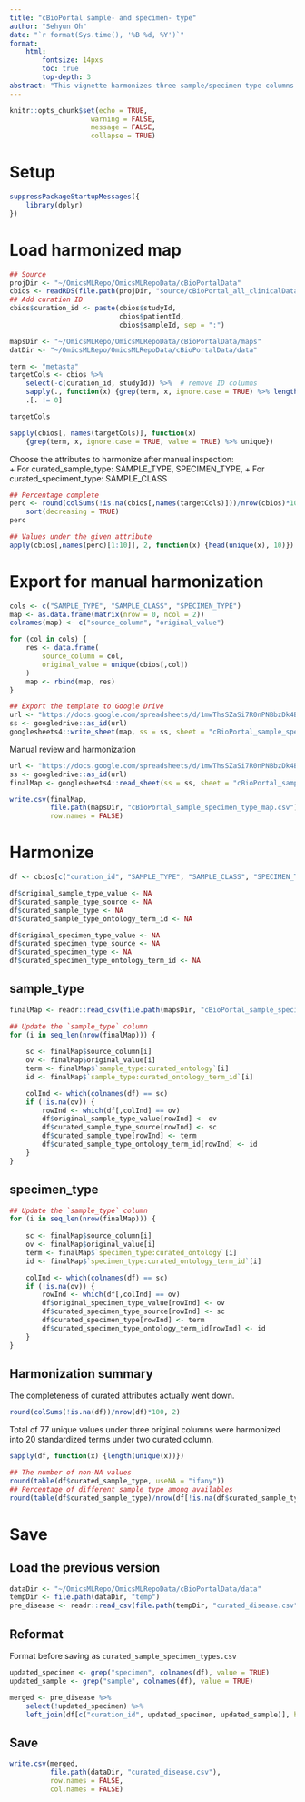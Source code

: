 ```yaml
---
title: "cBioPortal sample- and specimen- type"
author: "Sehyun Oh"
date: "`r format(Sys.time(), '%B %d, %Y')`"
format:
    html:
        fontsize: 14pxs
        toc: true
        top-depth: 3
abstract: "This vignette harmonizes three sample/specimen type columns."
---
```


```r
knitr::opts_chunk$set(echo = TRUE, 
                    warning = FALSE,
                    message = FALSE,
                    collapse = TRUE)
```

# Setup

```r
suppressPackageStartupMessages({
    library(dplyr)
})
```

# Load harmonized map

```r
## Source
projDir <- "~/OmicsMLRepo/OmicsMLRepoData/cBioPortalData"
cbios <- readRDS(file.path(projDir, "source/cBioPortal_all_clinicalData_combined_2023-05-18.rds"))
## Add curation ID
cbios$curation_id <- paste(cbios$studyId, 
                           cbios$patientId, 
                           cbios$sampleId, sep = ":")
```

```r
mapsDir <- "~/OmicsMLRepo/OmicsMLRepoData/cBioPortalData/maps"
datDir <- "~/OmicsMLRepo/OmicsMLRepoData/cBioPortalData/data"
```

```r
term <- "metasta"
targetCols <- cbios %>%
    select(-c(curation_id, studyId)) %>%  # remove ID columns
    sapply(., function(x) {grep(term, x, ignore.case = TRUE) %>% length(.)}) %>% 
    .[. != 0]

targetCols
```

```r
sapply(cbios[, names(targetCols)], function(x) 
    {grep(term, x, ignore.case = TRUE, value = TRUE) %>% unique})
```

Choose the attributes to harmonize after manual inspection:      
+ For curated_sample_type: SAMPLE_TYPE, SPECIMEN_TYPE,
+ For curated_speciment_type: SAMPLE_CLASS 

```r
## Percentage complete 
perc <- round(colSums(!is.na(cbios[,names(targetCols)]))/nrow(cbios)*100, 2) %>%
    sort(decreasing = TRUE)
perc

## Values under the given attribute
apply(cbios[,names(perc)[1:10]], 2, function(x) {head(unique(x), 10)})
```

# Export for manual harmonization
```r
cols <- c("SAMPLE_TYPE", "SAMPLE_CLASS", "SPECIMEN_TYPE")
map <- as.data.frame(matrix(nrow = 0, ncol = 2))
colnames(map) <- c("source_column", "original_value")

for (col in cols) {
    res <- data.frame(
        source_column = col,
        original_value = unique(cbios[,col])
    )
    map <- rbind(map, res)
}
```

```r
## Export the template to Google Drive
url <- "https://docs.google.com/spreadsheets/d/1mwThsSZaSi7R0nPNBbzDk4BFWnzqOWacdh1kZlA97o8/edit?usp=sharing"
ss <- googledrive::as_id(url)
googlesheets4::write_sheet(map, ss = ss, sheet = "cBioPortal_sample_specimen_type_map")
```

Manual review and harmonization
```r
url <- "https://docs.google.com/spreadsheets/d/1mwThsSZaSi7R0nPNBbzDk4BFWnzqOWacdh1kZlA97o8/edit?usp=sharing"
ss <- googledrive::as_id(url)
finalMap <- googlesheets4::read_sheet(ss = ss, sheet = "cBioPortal_sample_specimen_type_map")
```

```r
write.csv(finalMap, 
          file.path(mapsDir, "cBioPortal_sample_specimen_type_map.csv"), 
          row.names = FALSE)
```


# Harmonize
```r
df <- cbios[c("curation_id", "SAMPLE_TYPE", "SAMPLE_CLASS", "SPECIMEN_TYPE")]

df$original_sample_type_value <- NA
df$curated_sample_type_source <- NA
df$curated_sample_type <- NA
df$curated_sample_type_ontology_term_id <- NA

df$original_specimen_type_value <- NA
df$curated_specimen_type_source <- NA
df$curated_specimen_type <- NA
df$curated_specimen_type_ontology_term_id <- NA
```

## sample_type
```r
finalMap <- readr::read_csv(file.path(mapsDir, "cBioPortal_sample_specimen_type_map.csv"))
```

```r
## Update the `sample_type` column
for (i in seq_len(nrow(finalMap))) {
    
    sc <- finalMap$source_column[i] 
    ov <- finalMap$original_value[i]
    term <- finalMap$`sample_type:curated_ontology`[i]
    id <- finalMap$`sample_type:curated_ontology_term_id`[i]

    colInd <- which(colnames(df) == sc)
    if (!is.na(ov)) {
        rowInd <- which(df[,colInd] == ov)
        df$original_sample_type_value[rowInd] <- ov
        df$curated_sample_type_source[rowInd] <- sc
        df$curated_sample_type[rowInd] <- term
        df$curated_sample_type_ontology_term_id[rowInd] <- id
    }
}
```

## specimen_type
```r
## Update the `sample_type` column
for (i in seq_len(nrow(finalMap))) {
    
    sc <- finalMap$source_column[i] 
    ov <- finalMap$original_value[i]
    term <- finalMap$`specimen_type:curated_ontology`[i]
    id <- finalMap$`specimen_type:curated_ontology_term_id`[i]

    colInd <- which(colnames(df) == sc)
    if (!is.na(ov)) {
        rowInd <- which(df[,colInd] == ov)
        df$original_specimen_type_value[rowInd] <- ov
        df$curated_specimen_type_source[rowInd] <- sc
        df$curated_specimen_type[rowInd] <- term
        df$curated_specimen_type_ontology_term_id[rowInd] <- id
    }
}
```

## Harmonization summary
The completeness of curated attributes actually went down. 
```r
round(colSums(!is.na(df))/nrow(df)*100, 2)
```

Total of 77 unique values under three original columns were harmonized into
20 standardized terms under two curated column.

```r
sapply(df, function(x) {length(unique(x))})
```

```r
## The number of non-NA values
round(table(df$curated_sample_type, useNA = "ifany"))
## Percentage of different sample_type among availables
round(table(df$curated_sample_type)/nrow(df[!is.na(df$curated_sample_type),])*100,2)
```

# Save
## Load the previous version
```r
dataDir <- "~/OmicsMLRepo/OmicsMLRepoData/cBioPortalData/data"
tempDir <- file.path(dataDir, "temp")
pre_disease <- readr::read_csv(file.path(tempDir, "curated_disease.csv"))
```

## Reformat
Format before saving as `curated_sample_specimen_types.csv`
```r
updated_specimen <- grep("specimen", colnames(df), value = TRUE)
updated_sample <- grep("sample", colnames(df), value = TRUE)

merged <- pre_disease %>%
    select(!updated_specimen) %>%
    left_join(df[c("curation_id", updated_specimen, updated_sample)], by = "curation_id")
```

## Save
```r
write.csv(merged, 
          file.path(dataDir, "curated_disease.csv"),
          row.names = FALSE, 
          col.names = FALSE)
```

